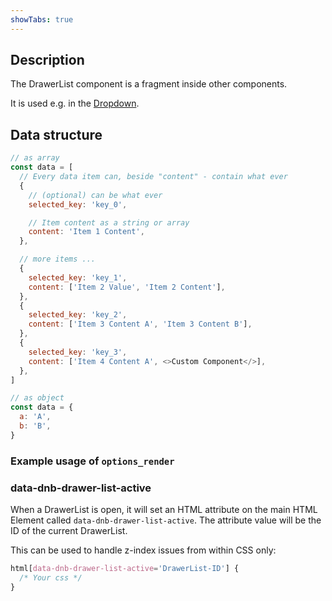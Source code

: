 ```yaml
---
showTabs: true
---
```



## Description

The DrawerList component is a fragment inside other components.

It is used e.g. in the [Dropdown](/uilib/components/dropdown).

## Data structure

```js
// as array
const data = [
  // Every data item can, beside "content" - contain what ever
  {
    // (optional) can be what ever
    selected_key: 'key_0',

    // Item content as a string or array
    content: 'Item 1 Content',
  },

  // more items ...
  {
    selected_key: 'key_1',
    content: ['Item 2 Value', 'Item 2 Content'],
  },
  {
    selected_key: 'key_2',
    content: ['Item 3 Content A', 'Item 3 Content B'],
  },
  {
    selected_key: 'key_3',
    content: ['Item 4 Content A', <>Custom Component</>],
  },
]

// as object
const data = {
  a: 'A',
  b: 'B',
}
```

### Example usage of `options_render`

<DrawerListExampleOptionsRender />

### data-dnb-drawer-list-active

When a DrawerList is open, it will set an HTML attribute on the main HTML Element called `data-dnb-drawer-list-active`. The attribute value will be the ID of the current DrawerList.

This can be used to handle z-index issues from within CSS only:

```css
html[data-dnb-drawer-list-active='DrawerList-ID'] {
  /* Your css */
}
```
